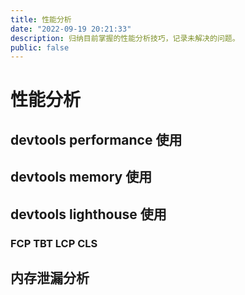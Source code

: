 ```yaml
---
title: 性能分析
date: "2022-09-19 20:21:33"
description: 归纳目前掌握的性能分析技巧，记录未解决的问题。
public: false
---
```


# 性能分析

## devtools performance 使用

## devtools memory 使用

## devtools lighthouse 使用

### FCP TBT LCP CLS 

## 内存泄漏分析

